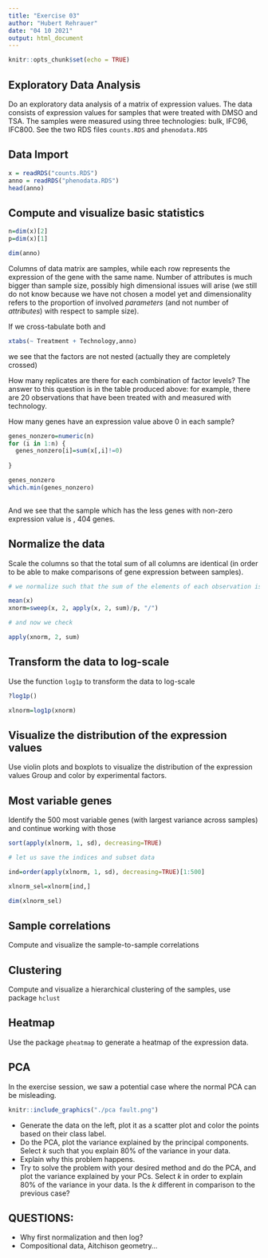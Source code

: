 ```yaml
---
title: "Exercise 03"
author: "Hubert Rehrauer"
date: "04 10 2021"
output: html_document
---
```


```r
knitr::opts_chunk$set(echo = TRUE)
```

## Exploratory Data Analysis

Do an exploratory data analysis of a matrix of expression values. The data consists of expression values for samples that were treated with DMSO and TSA. The samples were measured using three technologies: bulk, IFC96, IFC800. See the two RDS files `counts.RDS` and `phenodata.RDS`



## Data Import
```r
x = readRDS("counts.RDS")
anno = readRDS("phenodata.RDS")
head(anno)
```

## Compute and visualize basic statistics

```r
n=dim(x)[2]
p=dim(x)[1]

dim(anno)
```

Columns of data matrix are samples, while each row represents the expression of the gene with the same name. Number of attributes is much bigger than sample size, possibly high dimensional issues will arise (we still do not know because we have not chosen a model yet and dimensionality refers to the proportion of involved _parameters_ (and not number of _attributes_) with respect to sample size). 

If we cross-tabulate both \verb|Treatment| and \verb|Technology| 
```r
xtabs(~ Treatment + Technology,anno)
```

we see that the factors are not nested (actually they are completely crossed)

How many replicates are there for each combination of factor levels? The answer to this question is in the table produced above: for example, there are 20 observations that have been treated with \verb|TSA| and measured with \verb|IFC800| technology. 

How many genes have an expression value above 0 in each sample?

```r
genes_nonzero=numeric(n)
for (i in 1:n) {
  genes_nonzero[i]=sum(x[,i]!=0)
  
}

genes_nonzero
which.min(genes_nonzero)
  
```
And we see that the sample which has the less genes with non-zero expression value is \verb|i=9|, 404 genes. 

## Normalize the data
Scale the columns so that the total sum of all columns are identical (in order to be able to make comparisons of gene expression between samples). 

```r
# we normalize such that the sum of the elements of each observation is the number of gene expressions

mean(x)
xnorm=sweep(x, 2, apply(x, 2, sum)/p, "/")

# and now we check

apply(xnorm, 2, sum)

```



## Transform the data to log-scale

Use the function `log1p` to transform the data to log-scale

```r
?log1p()

xlnorm=log1p(xnorm)
```




## Visualize the distribution of the expression values
Use violin plots and boxplots to visualize the distribution of the expression values
Group and color by experimental factors.

## Most variable genes

Identify the 500 most variable genes (with largest variance across samples) and continue working with those

```r
sort(apply(xlnorm, 1, sd), decreasing=TRUE)

# let us save the indices and subset data

ind=order(apply(xlnorm, 1, sd), decreasing=TRUE)[1:500]

xlnorm_sel=xlnorm[ind,]

dim(xlnorm_sel)


```





## Sample correlations
Compute and visualize the sample-to-sample correlations

## Clustering
Compute and visualize a hierarchical clustering of the samples, use package `hclust`

## Heatmap
Use the package `pheatmap` to generate a heatmap of the expression data.


## PCA

In the exercise session, we saw a potential case where the normal PCA can be misleading. 

```r
knitr::include_graphics("./pca fault.png")
```

* Generate the data on the left, plot it as a scatter plot and color the points based on their class label. 
* Do the PCA, plot the variance explained by the principal components. Select $k$ such that you explain $80\%$ of the variance in your data. 
* Explain why this problem happens. 
* Try to solve the problem with your desired method and do the PCA, and plot the variance explained by your PCs. Select $k$ in order to explain $80\%$ of the variance in your data. Is the $k$ different in comparison to the previous case? 

## QUESTIONS:

- Why first normalization and then log?
- Compositional data, Aitchison geometry...

